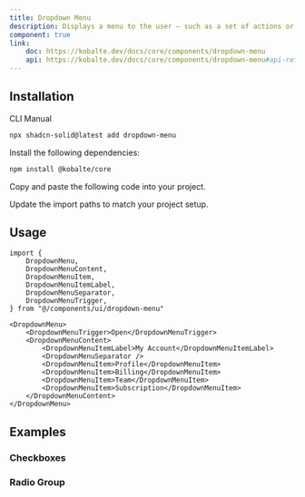 ```yaml
---
title: Dropdown Menu
description: Displays a menu to the user — such as a set of actions or functions — triggered by a button.
component: true
link:
    doc: https://kobalte.dev/docs/core/components/dropdown-menu
    api: https://kobalte.dev/docs/core/components/dropdown-menu#api-reference
---
```


<ComponentPreview name="dropdown-menu-demo" />

## Installation

<Tabs defaultValue="cli">

<TabsList>
	<TabsTrigger value="cli">CLI</TabsTrigger>
	<TabsTrigger value="manual">Manual</TabsTrigger>
	<TabsIndicator class="bg-primary" />
</TabsList>

<TabsContent value="cli">

```bash
npx shadcn-solid@latest add dropdown-menu
```

</TabsContent>

<TabsContent value="manual">

<Steps>

<Step>Install the following dependencies:</Step>

```bash
npm install @kobalte/core
```

<Step>Copy and paste the following code into your project.</Step>

<ComponentSource name="dropdown-menu" />

<Step>Update the import paths to match your project setup.</Step>

</Steps>

</TabsContent>

</Tabs>

## Usage

```tsx
import {
	DropdownMenu,
	DropdownMenuContent,
	DropdownMenuItem,
	DropdownMenuItemLabel,
	DropdownMenuSeparator,
	DropdownMenuTrigger,
} from "@/components/ui/dropdown-menu"
```

```tsx
<DropdownMenu>
	<DropdownMenuTrigger>Open</DropdownMenuTrigger>
	<DropdownMenuContent>
		<DropdownMenuItemLabel>My Account</DropdownMenuItemLabel>
		<DropdownMenuSeparator />
		<DropdownMenuItem>Profile</DropdownMenuItem>
		<DropdownMenuItem>Billing</DropdownMenuItem>
		<DropdownMenuItem>Team</DropdownMenuItem>
		<DropdownMenuItem>Subscription</DropdownMenuItem>
	</DropdownMenuContent>
</DropdownMenu>
```

## Examples

### Checkboxes

<ComponentPreview name="dropdown-menu-checkboxes" />

### Radio Group

<ComponentPreview name="dropdown-menu-radio-group" />

